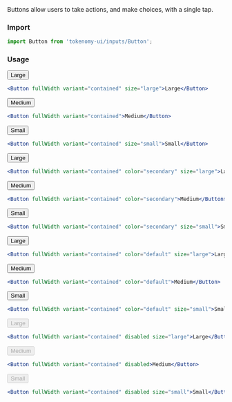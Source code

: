 
<Title>Button</Title>
<Subtitle>
  Buttons allow users to take actions, and make choices, with a single tap.
</Subtitle>

### Import

```jsx
import Button from 'tokenomy-ui/inputs/Button';
```

### Usage

<TabsState initial="primary">
  <div id="primary" title="Primary"><div>
<Button fullWidth variant="contained" size="large" style={{ marginTop: 20 }}>Large</Button>

```jsx
<Button fullWidth variant="contained" size="large">Large</Button>
```
<Button fullWidth variant="contained">Medium</Button>

```jsx
<Button fullWidth variant="contained">Medium</Button>
```
<Button fullWidth variant="contained" size="small">Small</Button>

```jsx
<Button fullWidth variant="contained" size="small">Small</Button>
```

  </div></div>
  <div id="secondary" title="Secondary"><div>
<Button fullWidth variant="contained" color="secondary" size="large" style={{ marginTop: 20 }}>Large</Button>

```jsx
<Button fullWidth variant="contained" color="secondary" size="large">Large</Button>
```
<Button fullWidth variant="contained" color="secondary">Medium</Button>

```jsx
<Button fullWidth variant="contained" color="secondary">Medium</Button>
```
<Button fullWidth variant="contained" color="secondary" size="small">Small</Button>

```jsx
<Button fullWidth variant="contained" color="secondary" size="small">Small</Button>
```

  </div></div>
  <div id="default" title="Default"><div>
<Button fullWidth variant="contained" color="default" size="large" style={{ marginTop: 20 }}>Large</Button>

```jsx
<Button fullWidth variant="contained" color="default" size="large">Large</Button>
```
<Button fullWidth variant="contained" color="default">Medium</Button>

```jsx
<Button fullWidth variant="contained" color="default">Medium</Button>
```
<Button fullWidth variant="contained" color="default" size="small">Small</Button>

```jsx
<Button fullWidth variant="contained" color="default" size="small">Small</Button>
```

  </div></div>
  <div id="disabled" title="Disabled"><div>
<Button fullWidth variant="contained" disabled size="large" style={{ marginTop: 20 }}>Large</Button>

```jsx
<Button fullWidth variant="contained" disabled size="large">Large</Button>
```
<Button fullWidth variant="contained" disabled>Medium</Button>

```jsx
<Button fullWidth variant="contained" disabled>Medium</Button>
```
<Button fullWidth variant="contained" disabled size="small">Small</Button>

```jsx
<Button fullWidth variant="contained" disabled size="small">Small</Button>
```

  </div></div>

</TabsState>
